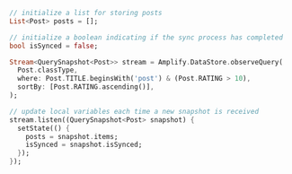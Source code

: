 ```dart
// initialize a list for storing posts
List<Post> posts = [];

// initialize a boolean indicating if the sync process has completed
bool isSynced = false;

Stream<QuerySnapshot<Post>> stream = Amplify.DataStore.observeQuery(
  Post.classType,
  where: Post.TITLE.beginsWith('post') & (Post.RATING > 10),
  sortBy: [Post.RATING.ascending()],
);

// update local variables each time a new snapshot is received
stream.listen((QuerySnapshot<Post> snapshot) {
  setState(() {
    posts = snapshot.items;
    isSynced = snapshot.isSynced;
  });
});
```
